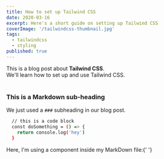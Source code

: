 ```yaml
---
title: How to set up Tailwind CSS
date: 2020-03-16
excerpt: Here's a short guide on setting up Tailwind CSS
coverImage: '/tailwindcss-thumbnail.jpg'
tags:
  - tailwindcss
  - styling
published: true
---
```


<div>
  This is a blog post about <strong>Tailwind CSS</strong>. <br />
  We'll learn how to set up and use Tailwind CSS.
</div>

<br />

### This is a Markdown sub-heading

We just used a `###` subheading in our blog post.

```bash
  // this is a code block
  const doSomething = () => {
    return console.log('hey')
  }
```

<div>
  Here, I'm using a component inside my MarkDown file:{' '}

</div>
